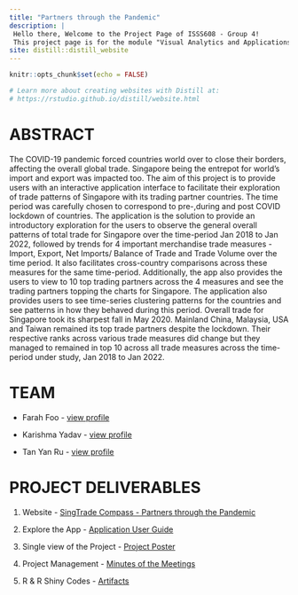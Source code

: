 ```yaml
---
title: "Partners through the Pandemic"
description: |
 Hello there, Welcome to the Project Page of ISSS608 - Group 4!
 This project page is for the module "Visual Analytics and Applications" for the session 2021-2022 at the Singapore Management University.
site: distill::distill_website
---
```


```r
knitr::opts_chunk$set(echo = FALSE)

# Learn more about creating websites with Distill at:
# https://rstudio.github.io/distill/website.html

```
# ABSTRACT
The COVID-19 pandemic forced countries world over to close their borders, affecting the overall global trade. Singapore being the entrepot for world's import and export was impacted too. The aim of this project is to provide users with an interactive application interface to facilitate their exploration of trade patterns of Singapore with its trading partner countries. The time period was carefully chosen to correspond to pre-,during and post COVID lockdown of countries. The application is the solution to provide an introductory exploration for the users to observe the general overall patterns of total trade for Singapore over the time-period Jan 2018 to Jan 2022, followed by trends for 4 important merchandise trade measures - Import, Export, Net Imports/ Balance of Trade and Trade Volume over the time period. It also facilitates cross-country comparisons across these measures for the same time-period. Additionally, the app also provides the users to view to 10 top trading partners across the 4 measures and see the trading partners topping the charts for Singapore. The application also provides users to see time-series clustering patterns for the countries and see patterns in how they behaved during this period. Overall trade for Singapore took its sharpest fall in May 2020. Mainland China, Malaysia, USA and Taiwan remained its top trade partners despite the lockdown. Their respective ranks across various trade measures did change but they managed to remained in top 10 across all trade measures across the time-period under study, Jan 2018 to Jan 2022.

# TEAM


- Farah Foo - [view profile](https://www.linkedin.com/in/farahfoo/)

- Karishma Yadav - [view profile](https://www.linkedin.com/in/karishma-yadav-02310a168/)

- Tan Yan Ru - [view profile](https://www.linkedin.com/in/yanrutan11/)


# PROJECT DELIVERABLES

1. Website - [SingTrade Compass - Partners through the Pandemic](https://1109karishma.shinyapps.io/singtradecompass/)

2. Explore the App - [Application User Guide](https://github.com/Karishma1109/ISSS608-Project/blob/master/G4_Final_Deliverables/App%20User%20Guide.pdf)

3. Single view of the Project - [Project Poster](https://github.com/Karishma1109/ISSS608-Project/blob/master/G4_Final_Deliverables/Poster.pdf)

4. Project Management - [Minutes of the Meetings](https://github.com/Karishma1109/ISSS608-Project/blob/master/G4_Final_Deliverables/Minutes%20of%20Meetings.pdf)

5. R & R Shiny Codes - [Artifacts](https://github.com/Karishma1109/ISSS608-Project/tree/master/G4_Final_Deliverables/app)

